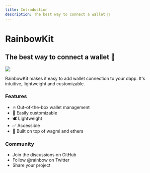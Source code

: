 ```yaml
---
title: Introduction
description: The best way to connect a wallet 🌈
---
```


# RainbowKit

## The best way to connect a wallet 🌈

<Img src="/hero.png" />

RainbowKit makes it easy to add wallet connection to your dapp. It's intuitive, lightweight and customizable.

### Features

- 🔥 Out-of-the-box wallet management
- 👟 Easily customizable
- 🕊 Lightweight
- ✅ Accessible
- 🦄 Built on top of wagmi and ethers

### Community

- Join the discussions on GitHub
- Follow @rainbow on Twitter
- Share your project
